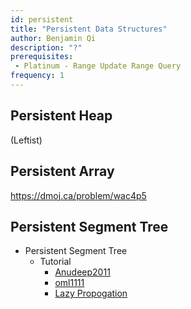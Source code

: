 ```yaml
---
id: persistent
title: "Persistent Data Structures"
author: Benjamin Qi
description: "?"
prerequisites:
 - Platinum - Range Update Range Query
frequency: 1
---
```


## Persistent Heap

(Leftist)

## Persistent Array

https://dmoj.ca/problem/wac4p5

## Persistent Segment Tree

  * Persistent Segment Tree
    * Tutorial
      * [Anudeep2011](https://blog.anudeep2011.com/persistent-segment-trees-explained-with-spoj-problems/)
      * [oml1111](https://drive.google.com/file/d/0BwGLW04WRv0ITEZjRWlMSFc2bk0/view)
      * [Lazy Propogation](http://codeforces.com/blog/entry/47108?#comment-315047)